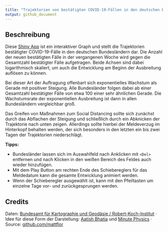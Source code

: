 ```yaml
---
title: "Trajektorien von bestätigten COVID-19-Fällen in den deutschen Bundesländern"
output: github_document
---
```


## Beschreibung

Diese [Shiny App](https://shiny.rstudio.com/) ist ein interaktiver Graph und stellt die Trajektorien bestätigter COVID-19-Fälle in den deutschen Bundesländern dar. 
Die Anzahl der neuen bestätigten Fälle in der vergangenen Woche wird gegen die Gesamtzahl bestätigter Fälle aufgetragen. 
Beide Achsen sind dabei logarithmisch skaliert, um auch die Entwicklung am Beginn der Ausbreitung auflösen zu können.

Bei dieser Art der Auftragung offenbart sich exponentielles Wachstum als Gerade mit positiver Steigung. 
Alle Bundesländer folgen dabei ab einer Gesamtzahl bestätigter Fälle von etwa 100 einer sehr ähnlichen Gerade. 
Die Wachstumsrate der exponentiellen Ausbreitung ist dann in allen Bundesländern vergleichbar groß.

Das Greifen von Maßnahmen zum Social Distancing sollte sich zunächst durch das Abflachen der Steigung und schließlich durch ein Abknicken der Trajektorie nach unten zeigen.
Allerdings sollte hierbei der Meldeverzug im Hinterkopf behalten werden, der sich besonders in den letzten ein bis zwei Tagen der Trajektorien niederschlägt.

**Tipps:** 

- Bundesländer lassen sich im Auswahlfeld nach Anklicken mit `<Del>` entfernen und nach Klicken in den weißen Bereich des Feldes auch wieder hinzufügen.
- Mit dem Play Button am rechten Ende des Schiebereglers für das Meldedatum kann die gesamte Entwicklung animiert werden.
- Wenn der Schieberegler ausgewählt ist, kann mit den Pfeiltasten um einzelne Tage vor- und zurückgesprungen werden.

## Credits

Daten: [Bundesamt für Kartographie und Geodäsie / Robert-Koch-Institut](https://npgeo-corona-npgeo-de.hub.arcgis.com/datasets/dd4580c810204019a7b8eb3e0b329dd6_0/data)
·
Idee für diese Form der Darstellung: [Aatish Bhatia](https://aatishb.com/covidtrends) und [Minute Physics](https://youtu.be/54XLXg4fYsc)
·
Source: [github.com/mattflor](https://github.com/mattflor/covid-19-trajektorien-app)
